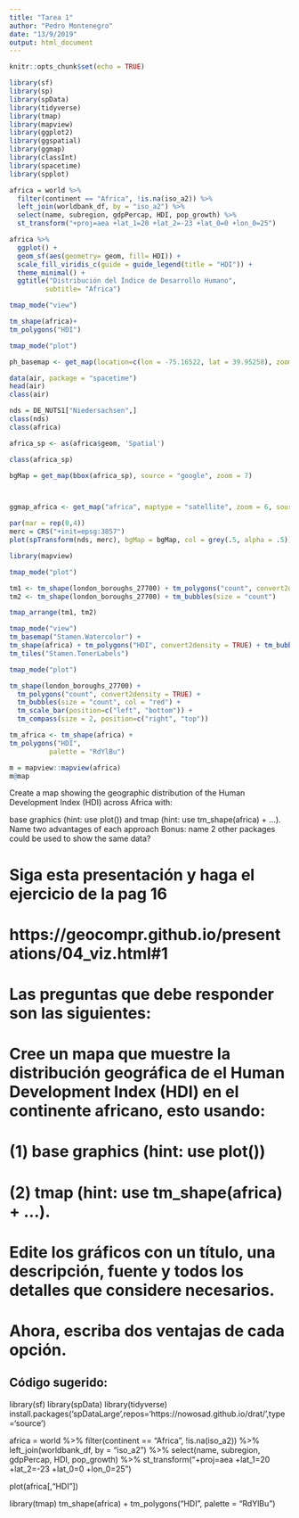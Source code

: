```yaml
---
title: "Tarea 1"
author: "Pedro Montenegro"
date: "13/9/2019"
output: html_document
---
```


```r
knitr::opts_chunk$set(echo = TRUE)
```

```r
library(sf)
library(sp)
library(spData)
library(tidyverse)
library(tmap)
library(mapview)
library(ggplot2)
library(ggspatial)
library(ggmap)
library(classInt)
library(spacetime)
library(spplot)
```

```r
africa = world %>% 
  filter(continent == "Africa", !is.na(iso_a2)) %>% 
  left_join(worldbank_df, by = "iso_a2") %>% 
  select(name, subregion, gdpPercap, HDI, pop_growth) %>% 
  st_transform("+proj=aea +lat_1=20 +lat_2=-23 +lat_0=0 +lon_0=25")
```

```r
africa %>% 
  ggplot() +
  geom_sf(aes(geometry= geom, fill= HDI)) +  
  scale_fill_viridis_c(guide = guide_legend(title = "HDI")) +
  theme_minimal() + 
  ggtitle("Distribución del Índice de Desarrollo Humano",
         subtitle= "Africa")
```
```r
tmap_mode("view") 

tm_shape(africa)+
tm_polygons("HDI")

tmap_mode("plot")

```



```r
ph_basemap <- get_map(location=c(lon = -75.16522, lat = 39.95258), zoom=11, maptype = 'terrain-background', source = 'stamen')

```

```r
data(air, package = "spacetime")
head(air)
class(air)

nds = DE_NUTS1["Niedersachsen",]
class(nds)
class(africa)

africa_sp <- as(africa$geom, 'Spatial')

class(africa_sp)

bgMap = get_map(bbox(africa_sp), source = "google", zoom = 7)



ggmap_africa <- get_map("africa", maptype = "satellite", zoom = 6, source = "google")

par(mar = rep(0,4))
merc = CRS("+init=epsg:3857")
plot(spTransform(nds, merc), bgMap = bgMap, col = grey(.5, alpha = .5))
```

```r
library(mapview)

```

```r
tmap_mode("plot")

tm1 <- tm_shape(london_boroughs_27700) + tm_polygons("count", convert2density = TRUE)
tm2 <- tm_shape(london_boroughs_27700) + tm_bubbles(size = "count")

tmap_arrange(tm1, tm2)
```

```r
tmap_mode("view")
tm_basemap("Stamen.Watercolor") +
tm_shape(africa) + tm_polygons("HDI", convert2density = TRUE) + tm_bubbles(size = "HDI", col = "red") +
tm_tiles("Stamen.TonerLabels")
```

```r
tmap_mode("plot")

tm_shape(london_boroughs_27700) + 
  tm_polygons("count", convert2density = TRUE) +
  tm_bubbles(size = "count", col = "red") +
  tm_scale_bar(position=c("left", "bottom")) +
  tm_compass(size = 2, position=c("right", "top"))
```



```r
tm_africa <- tm_shape(africa) +
tm_polygons("HDI", 
          palette = "RdYlBu")
```

```r
m = mapview::mapview(africa)
m@map
```

Create a map showing the geographic distribution of the Human Development Index (HDI) across Africa with:

base graphics (hint: use plot()) and
tmap (hint: use tm_shape(africa) + ...).
Name two advantages of each approach
Bonus: name 2 other packages could be used to show the same data?

# Siga esta presentación y haga el ejercicio de la pag 16
# https://geocompr.github.io/presentations/04_viz.html#1
# Las preguntas que debe responder son las siguientes:
 
# Cree un mapa que muestre la distribución geográfica de el Human Development Index (HDI) en el continente africano, esto usando:

# (1) base graphics (hint: use plot()) 
# (2) tmap (hint: use tm_shape(africa) + ...).
# 
# Edite los gráficos con un título, una descripción, fuente y todos los detalles que considere necesarios.
# Ahora, escriba dos ventajas de cada opción.

## Código sugerido: 
  
library(sf)
library(spData)
library(tidyverse)
install.packages('spDataLarge',repos='https://nowosad.github.io/drat/',type='source')

africa = world %>% 
  filter(continent == "Africa", !is.na(iso_a2)) %>%
  left_join(worldbank_df, by = "iso_a2") %>% 
  select(name, subregion, gdpPercap, HDI, pop_growth) %>% 
  st_transform("+proj=aea +lat_1=20 +lat_2=-23 +lat_0=0 +lon_0=25")

plot(africa[,"HDI"])

library(tmap)
tm_shape(africa) + tm_polygons("HDI", palette = "RdYlBu")
